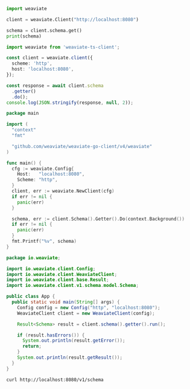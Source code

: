 

<Tabs groupId="languages">
<TabItem value="py" label="Python (v4)">
  <FilteredTextBlock
    text={PyCode}
    startMarker="START GetSchema"
    endMarker="END GetSchema"
    language="py"
  />
</TabItem>

<TabItem value="py3" label="Python (v3)">

```python
import weaviate

client = weaviate.Client("http://localhost:8080")

schema = client.schema.get()
print(schema)
```

</TabItem>
<TabItem value="js" label="JavaScript/TypeScript">

```ts
import weaviate from 'weaviate-ts-client';

const client = weaviate.client({
  scheme: 'http',
  host: 'localhost:8080',
});

const response = await client.schema
  .getter()
  .do();
console.log(JSON.stringify(response, null, 2));
```

</TabItem>
<TabItem value="go" label="Go">

```go
package main

import (
  "context"
  "fmt"

  "github.com/weaviate/weaviate-go-client/v4/weaviate"
)

func main() {
  cfg := weaviate.Config{
    Host:   "localhost:8080",
    Scheme: "http",
  }
  client, err := weaviate.NewClient(cfg)
  if err != nil {
    panic(err)
  }

  schema, err := client.Schema().Getter().Do(context.Background())
  if err != nil {
    panic(err)
  }
  fmt.Printf("%v", schema)
}
```

</TabItem>
<TabItem value="java" label="Java">

```java
package io.weaviate;

import io.weaviate.client.Config;
import io.weaviate.client.WeaviateClient;
import io.weaviate.client.base.Result;
import io.weaviate.client.v1.schema.model.Schema;

public class App {
  public static void main(String[] args) {
    Config config = new Config("http", "localhost:8080");
    WeaviateClient client = new WeaviateClient(config);

    Result<Schema> result = client.schema().getter().run();

    if (result.hasErrors()) {
      System.out.println(result.getError());
      return;
    }
    System.out.println(result.getResult());
  }
}
```

</TabItem>
<TabItem value="curl" label="Curl">

```bash
curl http://localhost:8080/v1/schema
```

</TabItem>
</Tabs>
